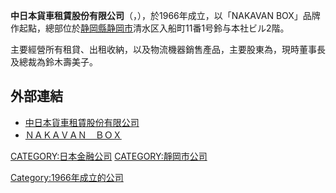'''中日本貨車租賃股份有限公司'''（{{lang-ja|中日本バンリース株式会社}}，{{lang-en|Naka Nihon Van Lease Co.,Ltd.}}），於1966年成立，以「NAKAVAN BOX」品牌作起點，總部位於[[静岡縣|静岡縣]][[静岡市|静岡市]]清水区入船町11番1号鈴与本社ビル2階。

主要經營所有租貸、出租收納，以及物流機器銷售產品，主要股東為{{link-ja|鈴與控股股份有限公司|鈴与ホールディングス}}，現時董事長及總裁為鈴木壽美子。

==外部連結==
*[http://www.nakanihonvanlease.co.jp/ 中日本貨車租賃股份有限公司]{{Wayback|url=http://www.nakanihonvanlease.co.jp/ |date=20120219074321 }}
*[http://www.nakavan.com/ ＮＡＫＡＶＡＮ　ＢＯＸ]{{Wayback|url=http://www.nakavan.com/ |date=20110719012251 }}

[[CATEGORY:日本金融公司|CATEGORY:日本金融公司]]
[[CATEGORY:靜岡市公司|CATEGORY:靜岡市公司]]
[[Category:1966年成立的公司|Category:1966年成立的公司]]